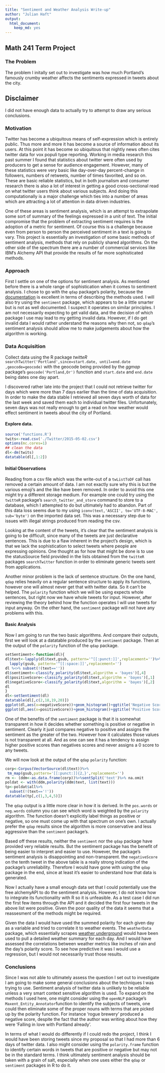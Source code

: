 ```yaml
---
title: "Sentiment and Weather Analysis Write-up"
author: "Julian Haft"
output:
  html_document:
    keep_md: yes
---
```

## Math 241 Term Project

### The Problem
The problem I initally set out to investigate was how much Portland's famously crumby weather affects the sentiments expressed in tweets about the city.

## Disclaimer
I did not have enough data to actually try to attempt to draw any serious conclusions.

### Motivation
Twitter has become a ubiquitous means of self-expression which is entirely public. Thus more and more it has become a source of information about its users. At this point it has become so ubiquitous that nightly news often cites twitter data for vox populi type reporting. Working in media research this past summer I found that statistics about twitter were often used by producers to get a sense for audience engagement. However, many of these statistics were very basic like day-over-day percent-change in followers, numbers of retweets, number of times favorited, and so on. These are basic reliable statistics, but in both journalism and consumer research there is also a lot of interest in getting a good cross-sectional read on what twitter users think about various subjects. And doing this computationally is a major challenge which ties into a number of areas which are attracting a lot of attention in data driven industries.

One of these areas is sentiment analysis, which is an attempt to extrapolate some sort of summary of the feelings expressed in a unit of text. The initial compromise that the problem of extracting sentiment requires is the adoption of a metric for sentiment. Of course this is a challenge because even from person to person the perceived sentiment in a text is going to vary. This project is essentially an investigation of some basic methods of sentiment analysis, methods that rely on publicly shared algorithms. On the other side of the spectrum there are a number of commercial services like IBM's Alchemy API that provide the results of far more sophisticated methods. 


### Approach

First I settle on one of the options for sentiment analysis. As mentioned before there is a whole range of sophistication when it comes to sentiment analysis. I chose to go with the `qdap` package’s polarity, because the [documentation](http://trinker.github.io/qdap/vignettes/qdap_vignette.html#polarity) is excellent in terms of describing the methods used. I will also try using the `sentiment` package, which appears to be a little smarter but is not as well documented. I suspect it operates on similar principles. I am not necessarily expecting to get valid data, and the decision of which package I use may lead to my getting invalid data. However, if I do get invalid data I would rather understand the reasons why then not, so `qdap`'s sentiment analysis should allow me to make judgements about how the algorithm is working. 

### Data Acquisition
Collect data using the R package _twitteR_ `searchTwitter('Portland',since=start.date, until=end.date ,geocode=geocode)` with the geocode being provided by the _ggmap_ package's `geocode('Portland,Or')` function and `start.date` and `end.date` being dates one day apart.

I discovered rather late into the project that I could not retrieve twitter for days which were more than 7 days earlier than the time of data acquisition. In order to make the data stable I retrieved all seven days worth of data for the last week and saved them each to individual twitter files. Unfortunately, seven days was not really enough to get a read on how weather would effect sentiment in tweets about the city of Portland.

#### Explore data. 

```r
source('functions.R')
twits<-read.csv('./Twitter/2015-05-02.csv')
options(mc.cores=1)
## clean the data
dl<-dm(twits)
datatable(dl[,1:2])
```


#### Initial Observations
Reading from a csv file which was the write-out of a `twListToDF` call has removed a certain amount of data. I am not exactly sure why this is but the various emoji's and the like have been removed. In order to avoid this one might try a different storage medium. For example one could try using the `twitteR` package's `search_twitter_and_store` command to store to a database, which I attempted to do but ultimately had to abandon. Part of this data loss seems due to my using `iconv(text,'ASCII', to='UTF-8-MAC', sub='byte')` on the imported data set. This was a necessary step due to issues with illegal strings produced from reading the csv.

Looking at the content of the tweets, it's clear that the sentiment analysis is going to be difficult, since many of the tweets are just declarative sentences. This is due to a flaw inherent in the project's design, which is that we lack the sophistication to select tweets where people are expressing opinions. One thought as for how that might be done is to use the statusSource field provided in the lists obtained from the `twitteR` packages `searchTwitter` function in order to eliminate generic tweets sent from applications.

Another minor problem is the lack of sentence structure. On the one hand, `qdap` relies heavily on a regular sentence structure to apply its functions, however one will almost never get that with twitter data. So it can't be helped. The `polarity` function which we will be using expects whole sentences, but right now we have whole tweets for input. However, after reviewing the theory behind how the function operates I will use tweets for input anyway. On the other hand, the `sentiment` package will not have any problems with this.

#### Basic Analysis

Now I am going to run the two basic algorithms. And compare their outputs, first we will look at a datatable produced by the `sentiment` package. Then at the output of the `polarity` function of the `qdap` package.

```r
setSentiment<-function(dl){
dl$text<-lapply(dl$text,gsub, pattern='^[[:punct:]]',replacement='')%>%
  lapply(gsub, pattern='^[[:space:]]',replacement='')
dl %<>% subset(!(text==''))
dl$sentiment<-classify_polarity(dl$text,algorithm = 'bayes')[,4]
dl$positiveScore<-classify_polarity(dl$text,algorithm = 'bayes')[,1]
dl$negativeScore<-classify_polarity(dl$text,algorithm = 'bayes')[,2]
dl
}
dl<-setSentiment(dl)
datatable(dl[,c(2,18,19,20)])
ggplot(dl,aes(x=negativeScore))+geom_histogram()+ggtitle('Negative Score Occurences')
ggplot(dl,aes(x=positiveScore))+geom_histogram()+ggtitle('Positive Score Occurences')
```

One of the benefits of the `sentiment` package is that it is somewhat transparent in how it decides whether something is
positive or negative in sentiment. Clearly it just compares negative to positive and assigns the sentiment as the greater of the two. However how it calculates those values is not transparent at all. And as one can see it has a tendency to assign higher positive scores than negatives scores and never assigns a 0 score to any tweets.

We will now look at the output of the `qdap` `polarity` function:


```r
corp<-Corpus(VectorSource(dl$text))%>%
 tm_map(gsub,pattern='[[:punct:]]{2,}',replacement='')
rm <- (ddm<-as.data.frame(corp))%>%sentSplit('text')%>% na.omit
poldat <- with(ddm,polarity(ddm$text, list(text)))
tp<-poldat$all%>%
  subset(!(text=='!'))
datatable(tp[,c(1,3,4,5)])
```
The `qdap` output is a little more clear in how it is derived. In the `pos.words` or `neg.words` column you can see which word is weighted by the `polarity` algorithm. The function doesn't explicitly label things as positive or negative, so one must come up with that spectrum on one's own. I actually prefer the `qdap` results since the algorithm is more conservative and less aggressive than the `sentiment` package's. 

Based off these results, neither the `sentiment` nor the `qdap` package have provided very reliable results. But the sentiment
package has the benefit of being easier to interpret and easier to use. However, the package's sentiment analysis is disappointing and non-transparent. the `negativeScore` on the tenth tweet in the above table is a really strong indication of the package's unreliability. Therefore I would have gone with using the `qdap` package in the end, since at least it's easier to understand how that data is generated.

Now I actually have a small enough data set that I could potentially use the free alchemyAPI to do the sentiment analysis. However, I do not know how to integrate its functionality with R so it is unfeasible. As a test case I did run the first few items through the API and it decided the first four tweets in the above list were positive. Given the poor quality of the data it seems that a reassesment of the methods might be required.

Given the data I would have used the summed polarity for each given day as a variable and tried to correlate it to weather events. The `weatherData` package, which essentially scrapes [weather underground](http://www.wunderground.com) would have been used to pull a detailed weather summary for each day. And I would have assessed the correlations between weather metrics like inches of rain and the day's polarity score. To see how predictive it was I would use a regression, but I would not necessarily trust those results.

### Conclusions
Since I was not able to ultimately assess the question I set out to investigate I am going to make some general conclusions about the techniques I was trying to use. Sentiment analysis of twitter data is unlikely to be reliable unless a very smart context sensitive algorithm is used. To expand on the methods I used here, one might consider using the `openNLP` package's `Maxent_Entity_Annotator`function to identify the subjects of tweets, one could then eliminate some of the proper nouns with terms that are picked up by the polarity function. For instance 'rogue brewery' produced a negative score, despite the fact that the author was writing about how they were 'Falling in love with Portland already'. 

In terms of what I would do differently if I could redo the project, I think I would have been storing tweets since my proposal so that I had more than 6 days of twitter data. I also might consider using the `polarity.frame` function to identify certain words in tweets that are positive or negative but may not be in the standard terms. I think ultimately sentiment analysis should be taken with a grain of salt, especially when one uses either the `qdap` or `sentiment` packages in R to do it.